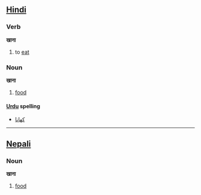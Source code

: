 ==[[Hindi]]==
===Verb===
'''खाना'''

# to [[eat]]

===Noun===
'''खाना'''

# [[food]]

====[[Urdu]] spelling====
*[[کھانا]]

----

==[[Nepali]]==
===Noun===
'''खाना'''

# [[food]]